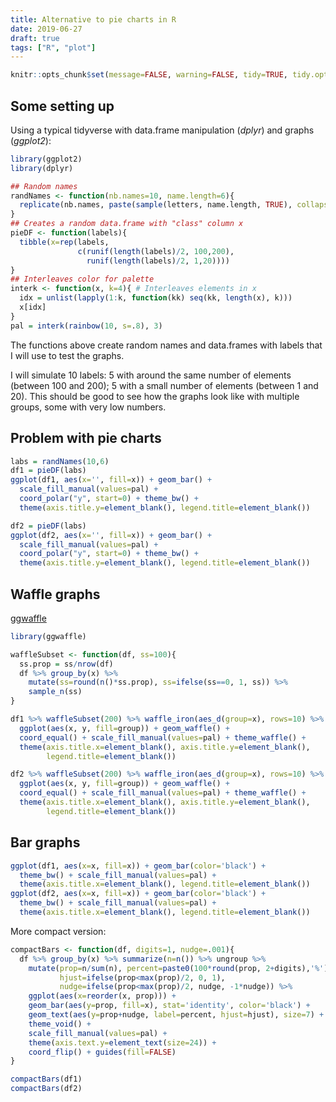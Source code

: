 ```yaml
---
title: Alternative to pie charts in R
date: 2019-06-27
draft: true
tags: ["R", "plot"]
---
```


```r
knitr::opts_chunk$set(message=FALSE, warning=FALSE, tidy=TRUE, tidy.opts=list(width.cutoff=50))
```

## Some setting up

Using a typical tidyverse with data.frame manipulation (*dplyr*) and graphs (*ggplot2*):

```r
library(ggplot2)
library(dplyr)

## Random names
randNames <- function(nb.names=10, name.length=6){
  replicate(nb.names, paste(sample(letters, name.length, TRUE), collapse=''))
}
## Creates a random data.frame with "class" column x
pieDF <- function(labels){
  tibble(x=rep(labels,
               c(runif(length(labels)/2, 100,200),
                 runif(length(labels)/2, 1,20))))
}
## Interleaves color for palette
interk <- function(x, k=4){ # Interleaves elements in x
  idx = unlist(lapply(1:k, function(kk) seq(kk, length(x), k)))
  x[idx]
}
pal = interk(rainbow(10, s=.8), 3)
```

The functions above create random names and data.frames with labels that I will use to test the graphs.

I will simulate 10 labels: 5 with around the same number of elements (between 100 and 200); 5 with a small number of elements (between 1 and 20). 
This should be good to see how the graphs look like with multiple groups, some with very low numbers.


## Problem with pie charts

```r
labs = randNames(10,6)
df1 = pieDF(labs)
ggplot(df1, aes(x='', fill=x)) + geom_bar() +
  scale_fill_manual(values=pal) +
  coord_polar("y", start=0) + theme_bw() +
  theme(axis.title.y=element_blank(), legend.title=element_blank())

df2 = pieDF(labs)
ggplot(df2, aes(x='', fill=x)) + geom_bar() +
  scale_fill_manual(values=pal) + 
  coord_polar("y", start=0) + theme_bw() +
  theme(axis.title.y=element_blank(), legend.title=element_blank())
```

## Waffle graphs

[ggwaffle](https://github.com/liamgilbey/ggwaffle)

```r
library(ggwaffle)

waffleSubset <- function(df, ss=100){
  ss.prop = ss/nrow(df)
  df %>% group_by(x) %>%
    mutate(ss=round(n()*ss.prop), ss=ifelse(ss==0, 1, ss)) %>%
    sample_n(ss)
}

df1 %>% waffleSubset(200) %>% waffle_iron(aes_d(group=x), rows=10) %>%
  ggplot(aes(x, y, fill=group)) + geom_waffle() +
  coord_equal() + scale_fill_manual(values=pal) + theme_waffle() +
  theme(axis.title.x=element_blank(), axis.title.y=element_blank(),
        legend.title=element_blank())

df2 %>% waffleSubset(200) %>% waffle_iron(aes_d(group=x), rows=10) %>%
  ggplot(aes(x, y, fill=group)) + geom_waffle() +
  coord_equal() + scale_fill_manual(values=pal) + theme_waffle() +
  theme(axis.title.x=element_blank(), axis.title.y=element_blank(),
        legend.title=element_blank())

```

## Bar graphs

```r
ggplot(df1, aes(x=x, fill=x)) + geom_bar(color='black') +
  theme_bw() + scale_fill_manual(values=pal) +
  theme(axis.title.x=element_blank(), legend.title=element_blank())
ggplot(df2, aes(x=x, fill=x)) + geom_bar(color='black') +
  theme_bw() + scale_fill_manual(values=pal) + 
  theme(axis.title.x=element_blank(), legend.title=element_blank())
```

More compact version:

```r
compactBars <- function(df, digits=1, nudge=.001){
  df %>% group_by(x) %>% summarize(n=n()) %>% ungroup %>%
    mutate(prop=n/sum(n), percent=paste0(100*round(prop, 2+digits),'%'),
           hjust=ifelse(prop<max(prop)/2, 0, 1),
           nudge=ifelse(prop<max(prop)/2, nudge, -1*nudge)) %>% 
    ggplot(aes(x=reorder(x, prop))) +
    geom_bar(aes(y=prop, fill=x), stat='identity', color='black') +
    geom_text(aes(y=prop+nudge, label=percent, hjust=hjust), size=7) + 
    theme_void() +
    scale_fill_manual(values=pal) +
    theme(axis.text.y=element_text(size=24)) + 
    coord_flip() + guides(fill=FALSE)
}

compactBars(df1)
compactBars(df2)
```
